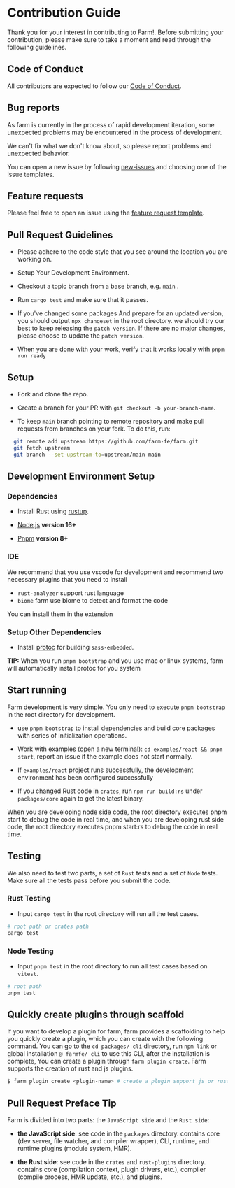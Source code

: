 
# Contribution Guide

Thank you for your interest in contributing to Farm!. Before submitting your contribution, please make sure to take a moment and read through the following guidelines.

## Code of Conduct

All contributors are expected to follow our [Code of Conduct](https://www.rust-lang.org/policies/code-of-conduct).

## Bug reports

As farm is currently in the process of rapid development iteration, some unexpected problems may be encountered in the process of development.

We can't fix what we don't know about, so please report problems and unexpected behavior.

You can open a new issue by following [new-issues](https://github.com/farm-fe/farm/issues/new/choose) and choosing one of the issue templates.

## Feature requests

Please feel free to open an issue using the [feature request template](https://github.com/farm-fe/farm/issues/new/choose).

## Pull Request Guidelines

- Please adhere to the code style that you see around the location you are working on.
  
- Setup Your Development Environment.
  
- Checkout a topic branch from a base branch, e.g. `main` .
  
- Run `cargo test` and make sure that it passes.
  
- If you've changed some packages And prepare for an updated version, you should output `npx changeset` in the root directory. we should try our best to keep releasing the `patch version`. If there are no major changes, please choose to update the `patch version`.

- When you are done with your work, verify that it works locally with `pnpm run ready`

## Setup

- Fork and clone the repo.

- Create a branch for your PR with `git checkout -b your-branch-name`.

- To keep `main` branch pointing to remote repository and make pull requests from branches on your fork. To do this, run:

```bash
  git remote add upstream https://github.com/farm-fe/farm.git
  git fetch upstream
  git branch --set-upstream-to=upstream/main main
```


## Development Environment Setup

### Dependencies

- Install Rust using [rustup](https://www.rust-lang.org/tools/install).

- [Node.js](https://nodejs.org) **version 16+**

- [Pnpm](https://pnpm.io) **version 8+**


### IDE

We recommend that you use vscode for development and recommend two necessary plugins that you need to install

- `rust-analyzer` support rust language
- `biome` farm use biome to detect and format the code

You can install them in the extension

### Setup Other Dependencies

- Install [protoc](https://grpc.io/docs/protoc-installation/) for building `sass-embedded`.

**TIP:** When you run `pnpm bootstrap` and you use mac or linux systems, farm will automatically install protoc for you system

## Start running

Farm development is very simple. You only need to execute `pnpm bootstrap` in the root directory for development.

<PackageManagerTabs command="pnpm bootstrap" />

- use `pnpm bootstrap` to install dependencies and build core packages with series of initialization operations.

- Work with examples (open a new terminal): `cd examples/react && pnpm start`, report an issue if the example does not start normally.

- If `examples/react` project runs successfully, the development environment has been configured successfully

- If you changed Rust code in `crates`, run `npm run build:rs` under `packages/core` again to get the latest binary.

When you are developing node side code, the root directory executes pnpm start to debug the code in real time, and when you are developing rust side code, the root directory executes pnpm start:rs to debug the code in real time.

<PackageManagerTabs command="pnpm start   // node side" />

<PackageManagerTabs command="pnpm start:rs   // rust side" />

## Testing

We also need to test two parts, a set of `Rust` tests and a set of `Node` tests. Make sure all the tests pass before you submit the code.

### Rust Testing

- Input `cargo test` in the root directory will run all the test cases.

```sh
# root path or crates path
cargo test
```

### Node Testing

- Input `pnpm test` in the root directory to run all test cases based on `vitest`.

```sh
# root path
pnpm test
```

## Quickly create plugins through scaffold

If you want to develop a plugin for farm, farm provides a scaffolding to help you quickly create a plugin, which you can create with the following command.
You can go to the `cd packages/ cli` directory, run `npm link` or global installation `@ farmfe/ cli` to use this CLI, after the installation is complete, You can create a plugin through `farm plugin create`.
Farm supports the creation of rust and js plugins.

```bash
$ farm plugin create <plugin-name> # create a plugin support js or rust
```

## Pull Request Preface Tip

Farm is divided into two parts: the `JavaScript side` and the `Rust side`:

- **the JavaScript side**:
  see code in the `packages` directory. contains core (dev server, file watcher, and compiler wrapper), CLI, runtime, and runtime plugins (module system, HMR).
  
- **the Rust side**:
  see code in the `crates` and `rust-plugins` directory. contains core (compilation context, plugin drivers, etc.), compiler (compile process, HMR update, etc.), and plugins.
